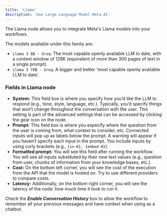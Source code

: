 ```yaml
---
title: 'Llama'
description: 'Use Large Language Model Meta AI'
---
```


The Llama node allows you to integrate Meta's Llama models into your workflows.

The models available under this family are:

- ```Llama 3 8B - Groq```: The most capable openly available LLM to date, with a context window of 128K (equivalent of more than 300 pages of text in a single prompt).
- ```Llama 3 70B - Groq```: A bigger and better 'most capable openly available LLM to date'.

### Fields in Llama node

- **System:** This field box is where you specify how you’d like the LLM to respond (e.g., tone, style, language, etc.). Typically, you’d specify things that won’t change throughout the conversation with the user. This setting is part of the advanced settings that can be accessed by clicking the gear icon on the node.
- **Prompt:** This field box is where you especify where the question from the user is coming from, what context to consider, etc. Connected inputs will pop up as labels below the prompt. A warning will appear if you haven’t specify each input in the prompt. You include inputs by using curly brackets (e.g., ```{in-0}, {embed-0}```).
- **Formatted prompt:** You will see this field after running the workflow. You will see all inputs substituted by their new text values (e.g., question from user, chunks of information from your knowledge bases, etc.).
- **Cost:** On the bottom left corner, you will see the cost of the execution from the API that the model is hosted on. Try to use different providers to compare costs.
- **Latency:** Additionally, on the bottom right corner, you will see the latency of the node: how much time it took to run it.

<Note>

Check the **_Enable Conversation History_** box to allow the workflow to remember all your previous messages and have context when using as a chatbot.

</Note>